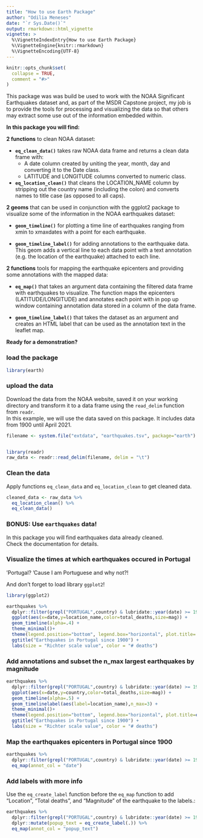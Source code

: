 ```yaml
---
title: "How to use Earth Package"
author: "Odilia Meneses"
date: "`r Sys.Date()`"
output: rmarkdown::html_vignette
vignette: >
  %\VignetteIndexEntry{How to use Earth Package}
  %\VignetteEngine{knitr::rmarkdown}
  %\VignetteEncoding{UTF-8}
---
```


```r
knitr::opts_chunk$set(
  collapse = TRUE,
  comment = "#>"
)
```

This package was was build be used to work with the NOAA Significant Earthquakes dataset and, as part of the MSDR Capstone project, my job is to provide the tools for processing and visualizing the data so that others may extract some use out of the information embedded within.

**In this package you will find:**

**2 functions** to clean NOAA dataset: 

* **`eq_clean_data()`** takes raw NOAA data frame and returns a clean data frame with:  
    + A date column created by uniting the year, month, day and converting it to the Date class.  
    + LATITUDE and LONGITUDE columns converted to numeric class.
    
* **`eq_location_clean()`** that cleans the LOCATION_NAME column by stripping out the country name (including the colon) and converts names to title case (as opposed to all caps).

**2 geoms** that can be used in conjunction with the ggplot2 package to visualize some of the information in the NOAA earthquakes dataset:  

* **`geom_timeline()`** for plotting a time line of earthquakes ranging from xmin to xmaxdates with a point for each earthquake.

* **`geom_timeline_label()`** for adding annotations to the earthquake data. This geom adds a vertical line to each data point with a text annotation (e.g. the location of the earthquake) attached to each line.

**2 functions** tools for mapping the earthquake epicenters and providing some annotations with the mapped data:  

* **`eq_map()`** that takes an argument data containing the filtered data frame with earthquakes to visualize. The function maps the epicenters (LATITUDE/LONGITUDE) and annotates each point with in pop up window containing annotation data stored in a column of the data frame.

* **`geom_timeline_label()`** that takes the dataset as an argument and creates an HTML label that can be used as the annotation text in the leaflet map.

**Ready for a demonstration?**  


### load the package
```r
library(earth)
```

### upload the data
Download the data from the NOAA website, saved it on your working directory and transform it to a data frame using the `read_delim` function from `readr`.  
In this example, we will use the data saved on this package. It includes data from 1900 until April 2021.
  
```r
filename <- system.file("extdata", "earthquakes.tsv", package="earth")


library(readr)
raw_data <- readr::read_delim(filename, delim = "\t")
```

### Clean the data
Apply functions `eq_clean_data` and `eq_location_clean` to get cleaned data.

```r
cleaned_data <- raw_data %>% 
  eq_location_clean() %>% 
  eq_clean_data()
```

### BONUS: Use `earthquakes` data!
In this package you will find earthquakes data already cleaned.  
Check the documentation for details.


### Visualize the times at which earthquakes occured in Portugal
'Portugal? 'Cause I am Portuguese and why not?!  

And don't forget to load library `ggplot2`!
```r
library(ggplot2)

earthquakes %>%
  dplyr::filter(grepl("PORTUGAL",country) & lubridate::year(date) >= 1900) %>%
  ggplot(aes(x=date,y=location_name,color=total_deaths,size=mag)) +
  geom_timeline(alpha=.4) +
  theme_minimal()+
  theme(legend.position="bottom", legend.box="horizontal", plot.title= element_text(hjust=0.5)) +
  ggtitle("Earthquakes in Portugal since 1900") +
  labs(size = "Richter scale value", color = "# deaths")
```

### Add annotations and subset the n_max largest earthquakes by magnitude

```r
earthquakes %>%
  dplyr::filter(grepl("PORTUGAL",country) & lubridate::year(date) >= 1900) %>%
  ggplot(aes(x=date,y=country,color=total_deaths,size=mag)) +
  geom_timeline(alpha=.5) +
  geom_timelinelabel(aes(label=location_name),n_max=3) +
  theme_minimal()+
  theme(legend.position="bottom", legend.box="horizontal", plot.title=element_text(hjust=0.5)) +
  ggtitle("Earthquakes in Portugal since 1900") +
  labs(size = "Richter scale value", color = "# deaths")
```

### Map the earthquakes epicenters in Portugal since 1900
 
```r
earthquakes %>%
  dplyr::filter(grepl("PORTUGAL",country) & lubridate::year(date) >= 1900) %>%
  eq_map(annot_col = "date")
```

### Add labels with more info

Use the `eq_create_label` function before the `eq_map` function to add "Location", "Total deaths", and "Magnitude" of the earthquake to the labels.:

```r
earthquakes %>%
  dplyr::filter(grepl("PORTUGAL",country) & lubridate::year(date) >= 1900) %>%
  dplyr::mutate(popup_text = eq_create_label(.)) %>% 
  eq_map(annot_col = "popup_text")
```

